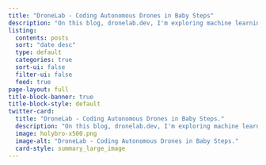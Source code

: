 ```yaml
---
title: "DroneLab - Coding Autonomous Drones in Baby Steps"
description: "On this blog, dronelab.dev, I'm exploring machine learning by teaching a drone how to fly itself. I break things down into small steps and share what I discover along the way."
listing:
  contents: posts
  sort: "date desc"
  type: default
  categories: true
  sort-ui: false
  filter-ui: false
  feed: true
page-layout: full
title-block-banner: true
title-block-style: default
twitter-card:
  title: "DroneLab - Coding Autonomous Drones in Baby Steps."
  description: "On this blog, dronelab.dev, I'm exploring machine learning by teaching a drone how to fly itself. I break things down into small steps and share what I discover along the way."
  image: holybro-x500.png
  image-alt: "DroneLab - Coding Autonomous Drones in Baby Steps."
  card-style: summary_large_image
---
```



